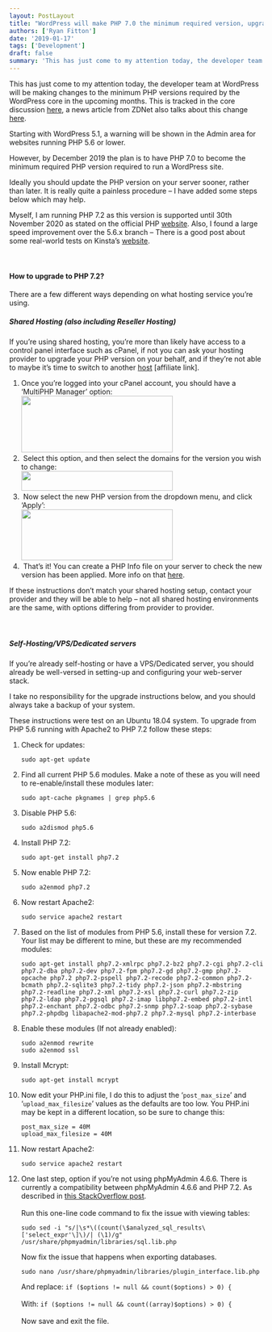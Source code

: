 ```yaml
---
layout: PostLayout
title: "WordPress will make PHP 7.0 the minimum required version, upgrade your PHP version soon"
authors: ['Ryan Fitton']
date: '2019-01-17'
tags: ['Development']
draft: false
summary: 'This has just come to my attention today, the developer team at WordPress will be making changes to the minimum PHP versions required by the WordPress core in the upcoming months. This is tracked in the core discussion here, a news article from ZDNet also talks about this change here. Starting with WordPress 5.1, a [&amp;hellip;]'
---
```


<p>This has just come to my attention today, the developer team at WordPress will be making changes to the minimum PHP versions required by the WordPress core in the upcoming months. This is tracked in the core discussion <a href="https://make.wordpress.org/core/2018/12/08/updating-the-minimum-php-version/">here</a>, a news article from ZDNet also talks about this change <a href="https://www.zdnet.com/article/wordpress-to-show-warnings-on-servers-running-outdated-php-versions/">here</a>.</p>
<p>Starting with WordPress 5.1, a warning will be shown in the Admin area for websites running PHP 5.6 or lower.</p>
<p>However, by December 2019 the plan is to have PHP 7.0 to become the minimum required PHP version required to run a WordPress site.</p>
<p>Ideally you should update the PHP version on your server sooner, rather than later. It is really quite a painless procedure – I have added some steps below which may help.</p>
<p>Myself, I am running PHP 7.2 as this version is supported until 30th November 2020 as stated on the official PHP <a href="https://secure.php.net/supported-versions.php">website</a>. Also, I found a large speed improvement over the 5.6.x branch – There is a good post about some real-world tests on Kinsta’s <a href="https://kinsta.com/blog/php-benchmarks/">website</a>.<br />
<br />&nbsp;</p>
<h4>How to upgrade to PHP 7.2?</h4>
<p>There are a few different ways depending on what hosting service you’re using.</p>
<h5>Shared Hosting (also including Reseller Hosting)</h5>
<p>If you’re using shared hosting, you’re more than likely have access to a control panel interface such as cPanel, if not you can ask your hosting provider to upgrade your PHP version on your behalf, and if they’re not able to maybe it’s time to switch to another <a href="#">host</a> [affiliate link].</p>
<ol>
<li>Once you’re logged into your cPanel account, you should have a ‘MultiPHP Manager’ option:<br />
<a href="/static/img/blog/2019/01/upgrade-php-5.6-1.png"><img loading="lazy" src="/static/img/blog/2019/01/upgrade-php-5.6-1-300x112.png" alt="" width="300" height="112"  srcset="/static/img/blog/2019/01/upgrade-php-5.6-1-300x112.png 300w, /static/img/blog/2019/01/upgrade-php-5.6-1.png 483w" sizes="(max-width: 300px) 100vw, 300px" /></a></li>
<li>&nbsp;Select this option, and then select the domains for the version you wish to change:<br />
<a href="/static/img/blog/2019/01/upgrade-php-5.6-2.png"><img loading="lazy" src="/static/img/blog/2019/01/upgrade-php-5.6-2-300x39.png" alt="" width="300" height="39"  srcset="/static/img/blog/2019/01/upgrade-php-5.6-2-300x39.png 300w, /static/img/blog/2019/01/upgrade-php-5.6-2.png 748w" sizes="(max-width: 300px) 100vw, 300px" /></a></li>
<li>&nbsp;Now select the new PHP version from the dropdown menu, and click ‘Apply’:<br />
<a href="/static/img/blog/2019/01/upgrade-php-5.6-3.png"><img loading="lazy" src="/static/img/blog/2019/01/upgrade-php-5.6-3-300x101.png" alt="" width="300" height="101"  srcset="/static/img/blog/2019/01/upgrade-php-5.6-3-300x101.png 300w, /static/img/blog/2019/01/upgrade-php-5.6-3.png 737w" sizes="(max-width: 300px) 100vw, 300px" /></a></li>
<li>&nbsp;That’s it! You can create a PHP Info file on your server to check the new version has been applied. More info on that <a href="https://mediatemple.net/community/products/dv/204643880/how-can-i-create-a-phpinfo.php-page">here</a>.</li>
</ol>
<p>If these instructions don’t match your shared hosting setup, contact your provider and they will be able to help – not all shared hosting environments are the same, with options differing from provider to provider.<br />
<br />&nbsp;</p>
<h5>Self-Hosting/VPS/Dedicated servers</h5>
<p>If you’re already self-hosting or have a VPS/Dedicated server, you should already be well-versed in setting-up and configuring your web-server stack.</p>
<p>I take no responsibility for the upgrade instructions below, and you should always take a backup of your system.</p>
<p>These instructions were test on an Ubuntu 18.04 system. To upgrade from PHP 5.6 running with Apache2 to PHP 7.2 follow these steps:</p>
<ol>
<li>Check for updates:
<pre class="language-markup code-toolbar"><code class=" language-markup">sudo apt-get update</code></pre>
</li>
<li>Find all current PHP 5.6 modules. Make a note of these as you will need to re-enable/install these modules later:
<pre class="language-markup code-toolbar"><code class=" language-markup">sudo apt-cache pkgnames | grep php5.6</code></pre>
</li>
<li>Disable PHP 5.6:
<pre class="language-markup code-toolbar"><code class=" language-markup">sudo a2dismod php5.6</code></pre>
</li>
<li>Install PHP 7.2:
<pre class="language-markup code-toolbar"><code class=" language-markup">sudo apt-get install php7.2</code></pre>
</li>
<li>Now enable PHP 7.2:
<pre class="language-markup code-toolbar"><code class=" language-markup">sudo a2enmod php7.2</code></pre>
</li>
<li>Now restart Apache2:
<pre class="language-markup code-toolbar"><code class=" language-markup">sudo service apache2 restart</code></pre>
</li>
<li>Based on the list of modules from PHP 5.6, install these for version 7.2. Your list may be different to mine, but these are my recommended modules:
<pre class="language-markup code-toolbar"><code class=" language-markup">sudo apt-get install php7.2-xmlrpc php7.2-bz2 php7.2-cgi php7.2-cli php7.2-dba php7.2-dev php7.2-fpm php7.2-gd php7.2-gmp php7.2-opcache php7.2 php7.2-pspell php7.2-recode php7.2-common php7.2-bcmath php7.2-sqlite3 php7.2-tidy php7.2-json php7.2-mbstring php7.2-readline php7.2-xml php7.2-xsl php7.2-curl php7.2-zip php7.2-ldap php7.2-pgsql php7.2-imap libphp7.2-embed php7.2-intl php7.2-enchant php7.2-odbc php7.2-snmp php7.2-soap php7.2-sybase php7.2-phpdbg libapache2-mod-php7.2 php7.2-mysql php7.2-interbase</code></pre>
</li>
<li>Enable these modules (If not already enabled):
<pre class="language-markup code-toolbar"><code class=" language-markup">sudo a2enmod rewrite
sudo a2enmod ssl</code></pre>
</li>
<li>Install Mcrypt:
<pre class="language-markup code-toolbar"><code class=" language-markup">sudo apt-get install mcrypt</code></pre>
</li>
<li>Now edit your PHP.ini file, I do this to adjust the ‘<code class=" language-markup">post_max_size</code>’ and ‘<code class=" language-markup">upload_max_filesize</code>’ values as the defaults are too low. You PHP.ini may be kept in a different location, so be sure to change this:
<pre class="language-markup code-toolbar"><code class=" language-markup">post_max_size = 40M
upload_max_filesize = 40M</code></pre>
</li>
<li>Now restart Apache2:
<pre class="language-markup code-toolbar"><code class=" language-markup">sudo service apache2 restart</code></pre>
</li>
<li>One last step, option if you’re not using phpMyAdmin 4.6.6. There is currently a compatibility between phpMyAdmin 4.6.6 and PHP 7.2. As described in <a href="https://stackoverflow.com/questions/48001569/phpmyadmin-count-parameter-must-be-an-array-or-an-object-that-implements-co">this StackOverflow post</a>.<br />
<br />
Run this one-line code command to fix the issue with viewing tables:</p>
<pre class="language-markup code-toolbar"><code class=" language-markup">sudo sed -i &quot;s/|\s*\((count(\$analyzed_sql_results\['select_expr'\]\)/| (\1)/g&quot; /usr/share/phpmyadmin/libraries/sql.lib.php</code></pre>
<p>
Now fix the issue that happens when exporting databases.<br />
</p>
<pre class="language-markup code-toolbar"><code class="language-markup">sudo nano /usr/share/phpmyadmin/libraries/plugin_interface.lib.php</code></pre>
<p>
And replace: <code class="language-markup">if ($options != null && count($options) > 0) {</code><br />
<br />
With: <code class="language-markup">if ($options != null && count((array)$options) > 0) {</code><br />
<br />
Now save and exit the file.</li>
</ol>
